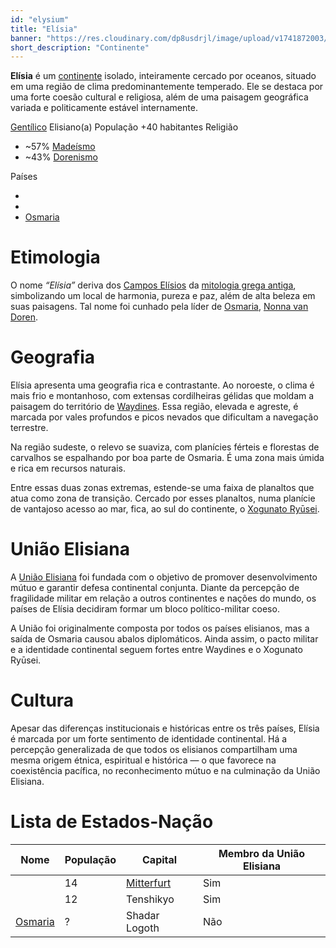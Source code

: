 ```yaml
---
id: "elysium"
title: "Elísia"
banner: "https://res.cloudinary.com/dp8usdrjl/image/upload/v1741872003/elisiamapa_ecwy3g.png"
short_description: "Continente"
---
```


**Elísia** é um [continente](https://pt.wikipedia.org/wiki/Continente) isolado, inteiramente cercado
por oceanos, situado em uma região de clima predominantemente temperado. Ele se destaca por uma
forte coesão cultural e religiosa, além de uma paisagem geográfica variada e politicamente estável
internamente.

<QuickFacts title="Elísia" subtitle="Continente">
    <tr>
        <td colspan="2">
            <Picture
                image="https://res.cloudinary.com/dp8usdrjl/image/upload/v1741872003/elisiamapa_ecwy3g.png"
                height="16rem"
                centered={true}
            />
        </td>
    </tr>
    <tr>
        <td>
            <a href="https://pt.wikipedia.org/wiki/Gent%C3%ADlico">Gentílico</a>
        </td>
        <td>Elisiano(a)</td>
    </tr>
    <tr>
        <td>População</td>
        <td>+40 habitantes</td>
    </tr>
    <tr>
        <td>Religião</td>
        <td>
            <ul>
                <li>
                    ~57% <a href="Madeísmo">Madeísmo</a>
                </li>
                <li>
                    ~43% <a href="Dorenismo">Dorenismo</a>
                </li>
            </ul>
        </td>
    </tr>
    <tr>
        <td>Países</td>
        <td>
            <ul>
                <li>
                    <CountryCitation country="Waydines" />
                </li>
                <li>
                    <CountryCitation country="Xogunato Ryūsei" />
                </li>
                <li>
                    <a href="Osmaria">Osmaria</a>
                </li>
            </ul>
        </td>
    </tr>
</QuickFacts>

# Etimologia

O nome _“Elísia”_ deriva dos [Campos Elísios](https://pt.wikipedia.org/wiki/Campos_El%C3%ADsios) da
[mitologia grega antiga](https://pt.wikipedia.org/wiki/Mitologia_grega), simbolizando um local de
harmonia, pureza e paz, além de alta beleza em suas paisagens. Tal nome foi cunhado pela líder de
[Osmaria](Osmaria), [Nonna van Doren](Nonna).

# Geografia

Elísia apresenta uma geografia rica e contrastante. Ao noroeste, o clima é mais frio e montanhoso,
com extensas cordilheiras gélidas que moldam a paisagem do território de [Waydines](Waydines). Essa
região, elevada e agreste, é marcada por vales profundos e picos nevados que dificultam a navegação
terrestre.

Na região sudeste, o relevo se suaviza, com planícies férteis e florestas de carvalhos se espalhando
por boa parte de Osmaria. É uma zona mais úmida e rica em recursos naturais.

Entre essas duas zonas extremas, estende-se uma faixa de planaltos que atua como zona de transição.
Cercado por esses planaltos, numa planície de vantajoso acesso ao mar, fica, ao sul do continente, o
[Xogunato Ryūsei](Xogunato_Ryūsei).

# União Elisiana

A [União Elisiana](União_Elisiana) foi fundada com o objetivo de promover desenvolvimento mútuo e
garantir defesa continental conjunta. Diante da percepção de fragilidade militar em relação a outros
continentes e nações do mundo, os países de Elísia decidiram formar um bloco político-militar coeso.

A União foi originalmente composta por todos os países elisianos, mas a saída de Osmaria causou
abalos diplomáticos. Ainda assim, o pacto militar e a identidade continental seguem fortes entre
Waydines e o Xogunato Ryūsei.

# Cultura

Apesar das diferenças institucionais e históricas entre os três países, Elísia é marcada por um
forte sentimento de identidade continental. Há a percepção generalizada de que todos os elisianos
compartilham uma mesma origem étnica, espiritual e histórica — o que favorece na coexistência
pacífica, no reconhecimento mútuo e na culminação da União Elisiana.

# Lista de Estados-Nação

| Nome                                          | População | Capital                  | Membro da União Elisiana |
| --------------------------------------------- | --------- | ------------------------ | ------------------------ |
| <CountryCitation country="Waydines" />        | 14        | [Mitterfurt](Mitterfurt) | Sim                      |
| <CountryCitation country="Xogunato Ryūsei" /> | 12        | Tenshikyo                | Sim                      |
| [Osmaria](Osmaria)                            | ?         | Shadar Logoth            | Não                      |
